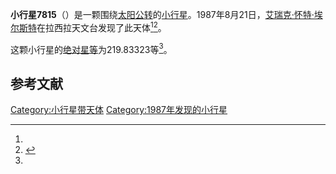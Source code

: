 {{Infobox planet
| bgcolour = #FFFFC0
| name = 7815 Dolon
| symbol = 
| image = 
| caption = 
| discovery = yes
| discovery_ref = 
| discoverer = [[艾瑞克·怀特·埃尔斯特|艾瑞克·怀特·埃尔斯特]]
| discovery_site = [[拉西拉天文台|拉西拉天文台]] 
| discovered = 1987年8月21日
| designations = yes
| mp_name = 
| named_after = 
| alt_names = 1987 QN/ 1993 BO7
| mp_category = [[特洛伊小行星|特洛伊小行星]]
| orbit_ref = <ref name="a">[http://ssd.jpl.nasa.gov/sbdb.cgi?sstr=7815 7815 Dolon] {{Wayback|url=http://ssd.jpl.nasa.gov/sbdb.cgi?sstr=7815 |date=20201125095006 }}，小行星數據庫瀏覽器（JPL Small-Body Database Browser）－[[美国国家航空航天局|美国国家航空航天局]]喷气推进实验室</ref>
| epoch = 2456400.5 (2013年4月18日更新)
| aphelion = {{convert|5.6007575|AU|km|3|abbr=on|lk=out}}
| perihelion = {{convert|4.9673365|AU|km|3|abbr=on}}
| semimajor = {{convert|5.2840470|AU|km|3|abbr=on}}
| eccentricity = 0.0599371
| period = 4436.581289 [[日|日]]<br />12.15[[儒略年|儒略年]]
| avg_speed = 
| inclination = 20.35464
| asc_node = 147.49638
| mean_anomaly = 
| arg_peri = 219.83323
| satellites = 
| physical_characteristics = yes
| dimensions = 
| mass = 
| density = 
| surface_grav = 
| escape_velocity = 
| sidereal_day = 
| axial_tilt = 
| pole_ecliptic_lat = 
| pole_ecliptic_lon = 
| albedo = 
| temperatures= 
| temp_name1 = 
| mean_temp_1 = 
| max_temp_1 = 
| temp_name2 = 
| max_temp_2 = 
| spectral_type = 
| abs_magnitude = 219.83323
}}

'''小行星7815'''（{{lang-en|7815 Dolon}}）是一颗围绕[[太阳|太阳]][[公转|公转]]的[[小行星|小行星]]。1987年8月21日，[[艾瑞克·怀特·埃尔斯特|艾瑞克·怀特·埃尔斯特]]在拉西拉天文台发现了此天体<ref name="a" /><ref>{{cite news|title=小行星列表|url=http://cfa-www.harvard.edu/iau/lists/NumberedMPs.txt|accessdate=2013-07-08|newspaper=哈佛大学|archive-date=2008-05-17|archive-url=https://web.archive.org/web/20080517010638/http://cfa-www.harvard.edu/iau/lists/NumberedMPs.txt|dead-url=no}}</ref>。

这颗小行星的[[绝对星等|绝对星等]]为219.83323等<ref name="a" />。

==参考文献==
{{reflist}}
{{Minor Planet Number|[[小行星7814|小行星7814]]|[[小行星7816|小行星7816]]}}

{{小天体}}

[[Category:小行星带天体|Category:小行星带天体]]
[[Category:1987年发现的小行星|Category:1987年发现的小行星]]

{{asteroid-stub}}